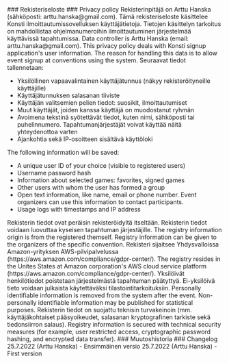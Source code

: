 
<Fi>
### Rekisteriseloste
</Fi>

<En>
### Privacy policy
</En>

<Fi>
Rekisterinpitäjä on Arttu Hanska (sähköposti: arttu.hanska@gmail.com). Tämä rekisteriseloste käsittelee Konsti ilmoittautumissovelluksen käyttäjätietoja. Tietojen käsittelyn tarkoitus on mahdollistaa ohjelmanumeroihin ilmoittautuminen järjestelmää käyttävissä tapahtumissa.
</Fi>

<En>
Data controller is Arttu Hanska (email: arttu.hanska@gmail.com). This privacy policy deals with Konsti signup application's user information. The reason for handling this data is to allow event signup at conventions using the system.
</En>

<Fi>
Seuraavat tiedot tallennetaan:

- Yksilöllinen vapaavalintainen käyttäjätunnus (näkyy rekisteröityneille käyttäjille)
- Käyttäjätunnuksen salasanan tiiviste
- Käyttäjän valitsemien pelien tiedot: suosikit, ilmoittautumiset
- Muut käyttäjät, joiden kanssa käyttäjä on muodostanut ryhmän
- Avoimena tekstinä syötettävät tiedot, kuten nimi, sähköposti tai puhelinnumero. Tapahtumanjärjestäjät voivat käyttää näitä yhteydenottoa varten
- Ajankohtia sekä IP-osoitteen sisältävä käyttöloki

</Fi>

<En>
The following information will be saved:

- A unique user ID of your choice (visible to registered users)
- Username password hash
- Information about selected games: favorites, signed games
- Other users with whom the user has formed a group
- Open text information, like name, email or phone number. Event organizers can use this information to contact participants.
- Usage logs with timestamps and IP address

</En>

<Fi>
Rekisterin tiedot ovat peräisin rekisteröidyltä itseltään. Rekisterin tiedot voidaan luovuttaa kyseisen tapahtuman järjestäjille.
</Fi>

<En>
The registry information origin is from the registered themself. Registry information can be given to the organizers of the specific convention.
</En>

<Fi>
Rekisteri sijaitsee Yhdysvalloissa Amazon-yrityksen AWS-pilvipalvelussa (https://aws.amazon.com/compliance/gdpr-center/).
</Fi>

<En>
The registry resides in the Unites States at Amazon corporation's AWS cloud service platform (https://aws.amazon.com/compliance/gdpr-center/).
</En>

<Fi>
Yksilöivät henkilötiedot poistetaan järjestelmästä tapahtuman päätyttyä. Ei-yksilöivä tieto voidaan julkaista käytettäväksi tilastointitarkoituksiin.
</Fi>

<En>
Personally identifiable information is removed from the system after the event. Non-personally identifiable information may be published for statistical purposes.
</En>

<Fi>
Rekisterin tiedot on suojattu teknisin turvakeinoin (mm. käyttäjäkohtaiset pääsyoikeudet, salasanan kryptografinen tarkiste sekä tiedonsiirron salaus).
</Fi>

<En>
Registry information is secured with technical security measures (for example, user restricted access, cryptographic password hashing, and encrypted data transfer).
</En>

<Fi>
### Muutoshistoria
</Fi>

<En>
### Changelog
</En>

<Fi>
25.7.2022 (Arttu Hanska) - Ensimmäinen versio
</Fi>

<En>
25.7.2022 (Arttu Hanska) - First version
</En>
